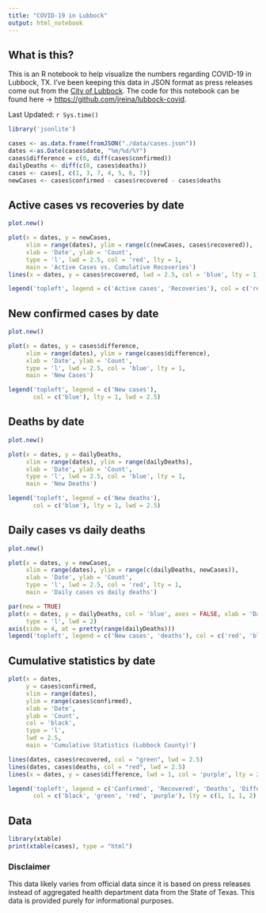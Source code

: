 ```yaml
---
title: "COVID-19 in Lubbock"
output: html_notebook
---
```

## What is this?
This is an R notebook to help visualize the numbers regarding COVID-19 in Lubbock, TX. I've been keeping this data in JSON format as press releases come out from the [City of Lubbock](https://twitter.com/cityoflubbock). The code for this notebook can be found here -> [https://github.com/jreina/lubbock-covid](https://github.com/jreina/lubbock-covid).

Last Updated: `r Sys.time()`

```r
library('jsonlite')

cases <- as.data.frame(fromJSON("./data/cases.json"))
dates <-as.Date(cases$date, "%m/%d/%Y")
cases$difference = c(0, diff(cases$confirmed))
dailyDeaths <- diff(c(0, cases$deaths))
cases <- cases[, c(1, 3, 7, 4, 5, 6, 7)]
newCases <- cases$confirmed - cases$recovered - cases$deaths
```

## Active cases vs recoveries by date
```r
plot.new()

plot(x = dates, y = newCases,
     xlim = range(dates), ylim = range(c(newCases, cases$recovered)),
     xlab = 'Date', ylab = 'Count',
     type = 'l', lwd = 2.5, col = 'red', lty = 1,
     main = 'Active Cases vs. Cumulative Recoveries')
lines(x = dates, y = cases$recovered, lwd = 2.5, col = 'blue', lty = 1)

legend('topleft', legend = c('Active cases', 'Recoveries'), col = c('red', 'blue'), lty = 1, lwd = 2.5)
```

## New confirmed cases by date
```r
plot.new()

plot(x = dates, y = cases$difference,
     xlim = range(dates), ylim = range(cases$difference),
     xlab = 'Date', ylab = 'Count',
     type = 'l', lwd = 2.5, col = 'blue', lty = 1,
     main = 'New Cases')

legend('topleft', legend = c('New cases'),
       col = c('blue'), lty = 1, lwd = 2.5)
```


## Deaths by date
```r
plot.new()

plot(x = dates, y = dailyDeaths,
     xlim = range(dates), ylim = range(dailyDeaths),
     xlab = 'Date', ylab = 'Count',
     type = 'l', lwd = 2.5, col = 'blue', lty = 1,
     main = 'New Deaths')

legend('topleft', legend = c('New deaths'),
       col = c('blue'), lty = 1, lwd = 2.5)
```

## Daily cases vs daily deaths
```r
plot.new()

plot(x = dates, y = newCases,
     xlim = range(dates), ylim = range(c(dailyDeaths, newCases)),
     xlab = 'Date', ylab = 'Count',
     type = 'l', lwd = 2.5, col = 'red', lty = 1,
     main = 'Daily cases vs daily deaths')

par(new = TRUE)
plot(x = dates, y = dailyDeaths, col = 'blue', axes = FALSE, xlab = 'Date', ylab = 'Count',
     type = 'l', lwd = 2)
axis(side = 4, at = pretty(range(dailyDeaths)))
legend('topleft', legend = c('New cases', 'deaths'), col = c('red', 'blue'), lty = 1, lwd = 2.5)
```

## Cumulative statistics by date

```r
plot(x = dates,
     y = cases$confirmed,
     xlim = range(dates),
     ylim = range(cases$confirmed),
     xlab = 'Date',
     ylab = 'Count',
     col = 'black',
     type = 'l',
     lwd = 2.5,
     main = 'Cumulative Statistics (Lubbock County)')

lines(dates, cases$recovered, col = "green", lwd = 2.5)
lines(dates, cases$deaths, col = "red", lwd = 2.5)
lines(x = dates, y = cases$difference, lwd = 1, col = 'purple', lty = 2)

legend('topleft', legend = c('Confirmed', 'Recovered', 'Deaths', 'Difference'), 
       col = c('black', 'green', 'red', 'purple'), lty = c(1, 1, 1, 2), lwd = c(2.5, 2.5, 2.5, 1))
```

## Data

```r
library(xtable)
print(xtable(cases), type = "html")
```

### Disclaimer
This data likely varies from official data since it is based on press releases instead of aggregated health department data from the State of Texas. This data is provided purely for informational purposes.
